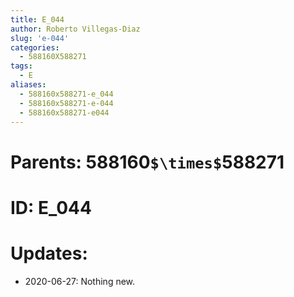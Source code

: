 ```yaml
---
title: E_044
author: Roberto Villegas-Diaz
slug: 'e-044'
categories:
  - 588160X588271
tags:
  - E
aliases:
  - 588160x588271-e_044
  - 588160x588271-e-044
  - 588160x588271-e044
---
```


# **Parents**: 588160`$\times$`588271
# **ID**: E_044
# **Updates**: 
 - 2020-06-27: Nothing new.
